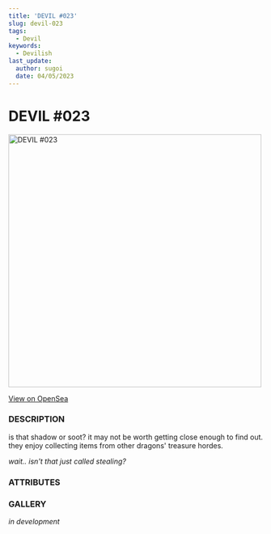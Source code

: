 ```yaml
---
title: 'DEVIL #023'
slug: devil-023
tags:
  - Devil
keywords:
  - Devilish
last_update:
  author: sugoi
  date: 04/05/2023
---
```



# DEVIL #023

<img src="https://nft-cdn.alchemy.com/eth-mainnet/818459913c64825320125bd06a1364d1" alt="DEVIL #023" width="500" />

[View on OpenSea](https://opensea.io/assets/ethereum/0x231EDa2D0E36E5254515B7625D1201f7b4617cf4/24)

### DESCRIPTION

is that shadow or soot? it may not be worth getting close enough to find out. they enjoy collecting items from other dragons' treasure hordes.  
  
*wait.. isn't that just called stealing?*

### ATTRIBUTES

<AttributeTag traitType="HUMANITY" value="AVERAGE" />
<AttributeTag traitType="NATURE" value="HOT-HEADED" />
<AttributeTag traitType="TYPE" value="DEVIL" />
<AttributeTag traitType="SUBTYPE" value="DRAGON" />


### GALLERY

*in development*

